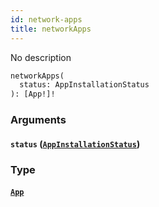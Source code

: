 ```yaml
---
id: network-apps
title: networkApps
---
```


No description

```graphql
networkApps(
  status: AppInstallationStatus
): [App!]!

```

### Arguments

#### `status` ([`AppInstallationStatus`](/docs/graphql/enums/app-installation-status))

### Type

#### [`App`](/docs/graphql/objects/app)
